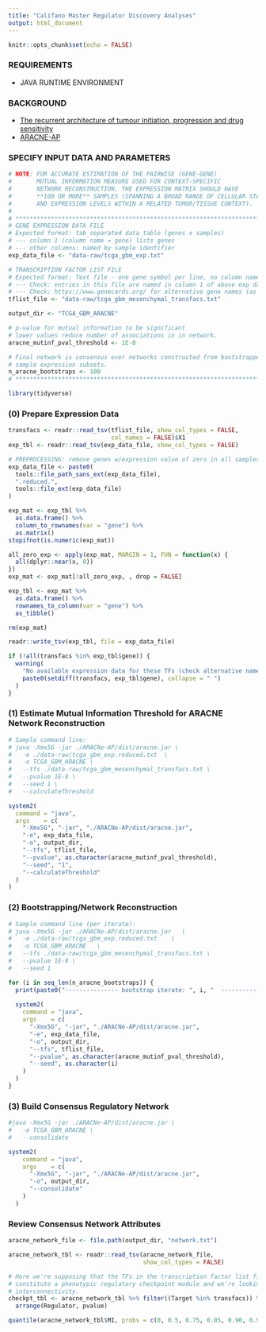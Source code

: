 ```yaml
---
title: "Califano Master Regulator Discovery Analyses"
output: html_document
---
```


```r
knitr::opts_chunk$set(echo = FALSE)
```


### REQUIREMENTS
+ JAVA RUNTIME ENVIRONMENT

### BACKGROUND
+ [The recurrent architecture of tumour initiation, progression and drug sensitivity](https://www.nature.com/articles/nrc.2016.124)
+ [ARACNE-AP](https://github.com/califano-lab/ARACNe-AP)


### SPECIFY INPUT DATA AND PARAMETERS
```r
# NOTE: FOR ACCURATE ESTIMATION OF THE PAIRWISE (GENE-GENE)
#       MUTUAL INFORMATION MEASURE USED FOR CONTEXT-SPECIFIC 
#       NETWORK RECONSTRUCTION, THE EXPRESSION MATRIX SHOULD HAVE
#       **100 OR MORE** SAMPLES (SPANNING A BROAD RANGE OF CELLULAR STATES
#       AND EXPRESSION LEVELS WITHIN A RELATED TUMOR/TISSUE CONTEXT).
#       
# ******************************************************************************
# GENE EXPRESSION DATA FILE
# Expected format: tab_separated data table (genes x samples)
# --- column 1 (column name = gene) lists genes
# --- other columns: named by sample identifier
exp_data_file <- "data-raw/tcga_gbm_exp.txt"

# TRANSCRIPTION FACTOR LIST FILE
# Expected format: Text file - one gene symbol per line, no column name/header.
# --- Check: entries in this file are named in column 1 of above exp data table.
# --- Check: https://www.genecards.org/ for alternative gene names (as needed).
tflist_file <- "data-raw/tcga_gbm_mesenchymal_transfacs.txt"

output_dir <- "TCGA_GBM_ARACNE"

# p-value for mutual information to be significant
# lower values reduce number of associations in in network.
aracne_mutinf_pval_threshold <- 1E-8

# Final network is consensus over networks constructed from bootstrapped
# sample expression subsets.
n_aracne_bootstraps <- 100
# ******************************************************************************

library(tidyverse)

```

### (0) Prepare Expression Data
```r
transfacs <- readr::read_tsv(tflist_file, show_col_types = FALSE, 
                             col_names = FALSE)$X1
exp_tbl <- readr::read_tsv(exp_data_file, show_col_types = FALSE)

# PREPROCESSING: remove genes w/expression value of zero in all samples --------
exp_data_file <- paste0(
  tools::file_path_sans_ext(exp_data_file),
  ".reduced.",
  tools::file_ext(exp_data_file)
)

exp_mat <- exp_tbl %>%
  as.data.frame() %>%
  column_to_rownames(var = "gene") %>%
  as.matrix()
stopifnot(is.numeric(exp_mat))

all_zero_exp <- apply(exp_mat, MARGIN = 1, FUN = function(x) {
  all(dplyr::near(x, 0))
})
exp_mat <- exp_mat[!all_zero_exp, , drop = FALSE]

exp_tbl <- exp_mat %>%
  as.data.frame() %>%
  rownames_to_column(var = "gene") %>%
  as_tibble()

rm(exp_mat)

readr::write_tsv(exp_tbl, file = exp_data_file)

if (!all(transfacs %in% exp_tbl$gene)) {
  warning(
    "No available expression data for these TFs (check alternative names): ",
    paste0(setdiff(transfacs, exp_tbl$gene), collapse = " ")
  )
}

```


### (1) Estimate Mutual Information Threshold for ARACNE Network Reconstruction
```r
# Sample command line:
# java -Xmx5G -jar ./ARACNe-AP/dist/aracne.jar \
#   -e ./data-raw/tcga_gbm_exp.reduced.txt  \
#   -o TCGA_GBM_ARACNE \
#   --tfs ./data-raw/tcga_gbm_mesenchymal_transfacs.txt \
#   --pvalue 1E-8 \
#   --seed 1 \
#   --calculateThreshold

system2(
  command = "java",
  args    = c(
    "-Xmx5G", "-jar", "./ARACNe-AP/dist/aracne.jar",
    "-e", exp_data_file,
    "-o", output_dir,
    "--tfs", tflist_file,
    "--pvalue", as.character(aracne_mutinf_pval_threshold),
    "--seed", "1",
    "--calculateThreshold"
  )
)
```


### (2) Bootstrapping/Network Reconstruction
```r
# Sample command line (per iterate):
# java -Xmx5G -jar ./ARACNe-AP/dist/aracne.jar   \
#   -e ./data-raw/tcga_gbm_exp.reduced.txt    \
#   -o TCGA_GBM_ARACNE   \
#   --tfs ./data-raw/tcga_gbm_mesenchymal_transfacs.txt \
#   --pvalue 1E-8 \
#   --seed 1

for (i in seq_len(n_aracne_bootstraps)) {
  print(paste0("--------------- bootstrap iterate: ", i, "  ----------------"))
  
  system2(
    command = "java",
    args    = c(
      "-Xmx5G", "-jar", "./ARACNe-AP/dist/aracne.jar",
      "-e", exp_data_file,
      "-o", output_dir,
      "--tfs", tflist_file,
      "--pvalue", as.character(aracne_mutinf_pval_threshold),
      "--seed", as.character(i)
    )
  )
}

```


### (3) Build Consensus Regulatory Network
```r
#java -Xmx5G -jar ./ARACNe-AP/dist/aracne.jar \
#   -o TCGA_GBM_ARACNE \
#   --consolidate

system2(
    command = "java",
    args    = c(
      "-Xmx5G", "-jar", "./ARACNe-AP/dist/aracne.jar",
      "-o", output_dir,
      "--consolidate"
    )
  )
```


### Review Consensus Network Attributes
```r
aracne_network_file <- file.path(output_dir, "network.txt")

aracne_network_tbl <- readr::read_tsv(aracne_network_file, 
                                      show_col_types = FALSE)

# Here we're supposing that the TFs in the transcription factor list file
# constitute a phenotypic regulatory checkpoint module and we're looking their
# interconnectivity.
checkpt_tbl <- aracne_network_tbl %>% filter((Target %in% transfacs)) %>%
  arrange(Regulator, pvalue)

quantile(aracne_network_tbl$MI, probs = c(0, 0.5, 0.75, 0.85, 0.90, 0.95, 1))

```

